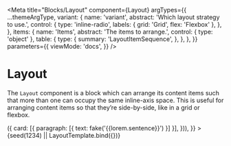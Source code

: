 

<Meta
  title="Blocks/Layout"
  component={Layout}
  argTypes={{
    ...themeArgType,
    variant: {
      name: 'variant',
      abstract: 'Which layout strategy to use.',
      control: {
        type: 'inline-radio',
        labels: { grid: 'Grid', flex: 'Flexbox' },
      },
    },
    items: {
      name: 'Items',
      abstract: 'The items to arrange.',
      control: { type: 'object' },
      table: {
        type: {
          summary: 'LayoutItemSequence',
        },
      },
    },
  }}
  parameters={{
    viewMode: 'docs',
  }}
/>


# Layout

The `Layout` component is a block which can arrange its content items such that more than one can occupy the same inline-axis space. This is useful for arranging content items so that they’re side-by-side, like in a grid or flexbox.

<Canvas withSource="none">
  <Story
    name="Layout"
    args={{
      theme: 'light',
      variant: 'grid',
      items: range(7).map(() => ({
        card: [{ paragraph: [{ text: fake('{{lorem.sentence}}') }] }],
      })),
    }}
  >
    {seed(1234) || LayoutTemplate.bind({})}
  </Story>
</Canvas>

<ArgsTable story="Layout" />
